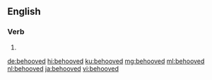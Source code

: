 ==English==

===Verb===
{{head|en|verb form}}

# {{en-past of|behoove}}

[[de:behooved]]
[[hi:behooved]]
[[ku:behooved]]
[[mg:behooved]]
[[ml:behooved]]
[[nl:behooved]]
[[ja:behooved]]
[[vi:behooved]]